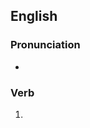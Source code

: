 ==English==

===Pronunciation===
* {{rhymes|en|ʌft|s=1}}

===Verb===
{{head|en|verb form}}

# {{en-past of|duff}}